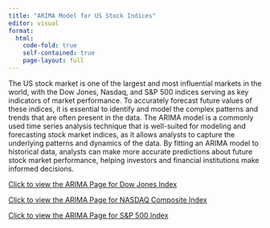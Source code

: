 ```yaml
---
title: "ARIMA Model for US Stock Indices"
editor: visual
format:
  html:
    code-fold: true
    self-contained: true
    page-layout: full
---
```


The US stock market is one of the largest and most influential markets in the world, with the Dow Jones, Nasdaq, and S&P 500 indices serving as key indicators of market performance. To accurately forecast future values of these indices, it is essential to identify and model the complex patterns and trends that are often present in the data. The ARIMA model is a commonly used time series analysis technique that is well-suited for modeling and forecasting stock market indices, as it allows analysts to capture the underlying patterns and dynamics of the data. By fitting an ARIMA model to historical data, analysts can make more accurate predictions about future stock market performance, helping investors and financial institutions make informed decisions.

[Click to view the ARIMA Page for Dow Jones Index](arima_index_dow_jones.html)

[Click to view the ARIMA Page for NASDAQ Composite Index](arima_index_nasdaq.html)

[Click to view the ARIMA Page for S&P 500 Index](arima_index_sp500.html)
